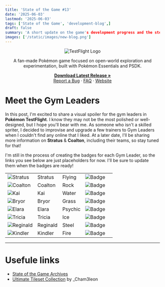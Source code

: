 ```yaml
---
title: 'State of the Game #13'
date: '2025-06-03' 
lastmod: '2025-06-03'
tags: ['State of the Game', 'development-blog',]
draft: false
summary: 'A short update on the game's development progress and the steps I'm taking to get back on track.'
images: ['/static/images/new-blog.png']
---
```


<div align="center">
  <img src="https://i.imgur.com/X1N3ADz.png" alt="TestFlight Logo" />
</div>

<div align="center">
  <p>
    A fan-made Pokémon game focused on open-world exploration and experimentation, built with Pokémon Essentials and PSDK.
  </p>
  <p>
    <a href="https://github.com/EmeraldVoid/Pokemon-TestFlight/releases"><strong>Download Latest Release »</strong></a>
    <br />
    <a href="https://github.com/EmeraldVoid/Pokemon-TestFlight/issues">Report a Bug</a>
    ·
    <a href="https://github.com/EmeraldVoid/Pokemon-TestFlight?tab=readme-ov-file#faq">FAQ</a>
    ·
    <a href="https://emeraldvoid.github.io/Pokemon-TestFlight/index.html">Website</a>
  </p>
</div>

# Meet the Gym Leaders

In this post, I'm excited to share a visual spoiler for the gym leaders in **Pokémon TestFlight**. I know they may not be the most polished or well-designed, but I hope you'll bear with me. As someone who isn't a skilled spriter, I decided to improvise and upgrade a few trainers to Gym Leaders when I couldn't find any online that I liked. At a later date, I'll be sharing more information on **Stratus** & **Coalton**, including their teams, so stay tuned for that!

I'm still in the process of creating the badges for each Gym Leader, so the links you see below are just placeholders for now. I'll be sure to update them when the badges are ready!

<table>
  <tr style={{ backgroundColor: '#add2f5' }}>
    <td><img src="https://i.imgur.com/00LOD06.png" alt="Stratus" /></td>
    <td>Stratus</td>
    <td>Flying</td>
    <td><img src="link to badge" alt="Badge" /></td>
    <td></td>
  </tr>
  <tr style={{ backgroundColor: '#cbc7ad' }}>
    <td><img src="https://i.imgur.com/uzwEj6O.png" alt="Coalton" /></td>
    <td>Coalton</td>
    <td>Rock</td>
    <td><img src="link to badge" alt="Badge" /></td>
  </tr>
  <tr style={{ backgroundColor: '#74acf5' }}>
    <td><img src="https://i.imgur.com/alqMExP.png" alt="Kai" /></td>
    <td>Kai</td>
    <td>Water</td>
    <td><img src="link to badge" alt="Badge" /></td>
  </tr>
  <tr style={{ backgroundColor: '#82c274' }}>
    <td><img src="https://i.imgur.com/TLpjfUe.png" alt="Bryor" /></td>
    <td>Bryor</td>
    <td>Grass</td>
    <td><img src="link to badge" alt="Badge" /></td>
  </tr>
  <tr style={{ backgroundColor: '#f584a8' }}>
    <td><img src="https://i.imgur.com/DX5dZ4Q.png" alt="Elara" /></td>
    <td>Elara</td>
    <td>Psychic</td>
    <td><img src="link to badge" alt="Badge" /></td>
  </tr>
  <tr style={{ backgroundColor: '#81dff7' }}>
    <td><img src="https://i.imgur.com/k0id8IK.png" alt="Tricia" /></td>
    <td>Tricia</td>
    <td>Ice</td>
    <td><img src="link to badge" alt="Badge" /></td>
  </tr>
  <tr style={{ backgroundColor: '#98c2d1' }}>
    <td><img src="https://i.imgur.com/j9dveuK.png" alt="Reginald" /></td>
    <td>Reginald</td>
    <td>Steel</td>
    <td><img src="link to badge" alt="Badge" /></td>
  </tr>
  <tr style={{ backgroundColor: '#ef7374' }}>
    <td><img src="https://i.imgur.com/rIaYgcp.png" alt="Kindler" /></td>
    <td>Kindler</td>
    <td>Fire</td>
    <td><img src="link to badge" alt="Badge" /></td>
  </tr>
</table>


---

# Usefule links

- [State of the Game Archives](https://pokemon-test-flight.vercel.app/tags/state-of-the-game)
- [Ultimate Tileset Collection](https://docs.google.com/document/d/1oljKeOK1LBnkr3RYBmH1o4wSRY9gALgyDbHpqQSu0vU/edit?tab=t.0) by _Cham3leon